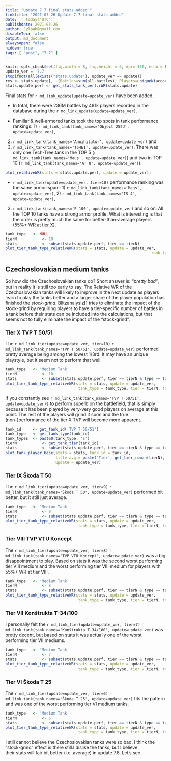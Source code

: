 ```yaml
---
title: "Update 7.7 final stats added "
linktitle: "2021-03-26 Update 7.7 final stats added"
date: `r today("UTC")`
publishdate: 2021-03-26
author: Jylpah@gmail.com
disableToc: false
output: md_document
alwaysopen: false
hidden: true
tags: [ "post", "7.7" ]
---
```


```r
knitr::opts_chunk$set(fig.width = 8, fig.height = 6, dpi= 150, echo = FALSE, dev = 'svglite', fig.ext = 'svgz');
update_ver = '7.7'
stopifnot(all(exists("stats.update"), update_ver == update))
res <- stats.update[, .(Battles=sum(all.battles), Players=uniqueN(account_id))]
stats.update.perf <- get_stats_tank_perf.rWR(stats.update)
```

Final stats for `r md_link_update(update=update_ver)` have been added. 

* In total, there were 236M battles by 481k players recorded in the database 
during the `r md_link_update(update=update_ver)`.

* Familiar & well-armored tanks took the top spots in tank performance 
rankings: 1) `r md_link_tank(tank_names='Object 252U', update=update_ver)`, 
2) `r md_link_tank(tank_names='Annihilator', update=update_ver)` and 
3) `r md_link_tank(tank_names='T54E1', update=update_ver)`. There was only 
one Tech-Tree tank in the TOP 5 (`r md_link_tank(tank_names='Maus', update=update_ver)`) 
and two in TOP 10 (`r md_link_tank(tank_names='AT 8', update=update_ver)`).

```r
plot_relativeWR(stats = stats.update.perf, update = update_ver);
```

* `r md_link_tier(update=update_ver, tier=10)` performance ranking was 
the same armor-spam: 1) `r md_link_tank(tank_names='Maus', update=update_ver)`, 2)
`r md_link_tank(tank_names='IS-4', update=update_ver)`, 
3) `r md_link_tank(tank_names='E 100', update=update_ver)` 
and so on. All the TOP 10 tanks have a strong armor profile. What is interesting 
is that the order is pretty much the same for better-than-average players (55%+ WR at tier X). 

```r
tank_type  	<- NULL
tierN 			<- 10
stats 			<- subset(stats.update.perf, tier == tierN)
plot_tier_tank_type_relativeWR(stats = stats, update = update_ver, 
																tank_type = tank_type, tier = tierN)
```

## Czechoslovakian medium tanks

So how did the Czechoslovakian tanks do? Short answer is: *"pretty bad"*, but in 
reality it is still too early to say. The Relative WR of the Czechoslovakian tanks 
will likely to improve in the next update as players learn to play the tanks better 
and a larger share of the player population has finished the *stock-grind*. 
Blitzanalysiz[] tries to eliminate the impact of the stock-grind by requiring 
players to have a tier-specific number of battles in a tank before their stats 
can be included into the calculations, but that seems not to fully eliminate 
the impact of the "stock-grind".

### Tier X TVP T 50/51

The `r md_link_tier(update=update_ver, tier=10)` 
`r md_link_tank(tank_names='TVP T 50/51', update=update_ver)` performed 
pretty average being among the lowest 1/3rd. It may have an unique playstyle, 
but it seem not to perform that well. 

```r
tank_type  	<- 'Medium Tank'
tierN 			<- 10
stats 			<- subset(stats.update.perf, tier == tierN & type == tank_type)
plot_tier_tank_type_relativeWR(stats = stats, update = update_ver, 
                                tank_type = tank_type, tier = tierN, topN=NULL)
```

If you constantly see `r md_link_tank(tank_names='TVP T 50/51', update=update_ver)`s 
to perform superb on the battlefield, that is simply because it has been played 
by very-very good players on average at this point. The rest of the players will 
grind it soon and the true (non-)performance of the tier X TVP will become more 
apparent. 

```r
tank_id     <- get_tank_id('TVP T 50/51')
tank_type  	<- get_tank_type(tank_id)
tank_types  <- paste0(tank_type, 's')
tierN 			<- get_tank_tier(tank_id)
stats 			<- subset(stats.update.perf, tier == tierN & type == tank_type)
plot_tank_player_base(stats = stats, tank_id = tank_id, 
                      title.avg = paste('Tier', get_tier_roman(tierN), tank_types), 
                      update = update_ver)
```

### Tier IX Škoda T 50

The `r md_link_tier(update=update_ver, tier=9)` 
`r md_link_tank(tank_names='Škoda T 50', update=update_ver)` 
performed bit better, but it still just average. 

```r
tank_type  	<- 'Medium Tank'
tierN 			<- 9
stats 			<- subset(stats.update.perf, tier == tierN & type == tank_type)
plot_tier_tank_type_relativeWR(stats = stats, update = update_ver, 
                                tank_type = tank_type, tier = tierN, topN=NULL)
```

### Tier VIII TVP VTU Koncept

The `r md_link_tier(update=update_ver, tier=8)` 
`r md_link_tank(tank_names='TVP VTU Koncept', update=update_ver)` 
was a big disappointment to play. Based on stats it was the second worst 
performing tier VIII medium and the worst performing tier VIII medium 
for players with 55%+ WR at tier VIII.

```r
tank_type  	<- 'Medium Tank'
tierN 			<- 8
stats 			<- subset(stats.update.perf, tier == tierN & type == tank_type)
plot_tier_tank_type_relativeWR(stats = stats, update = update_ver, 
                                tank_type = tank_type, tier = tierN, topN=NULL)
```


### Tier VII Konštrukta T-34/100

I personally felt the `r md_link_tier(update=update_ver, tier=7)` 
`r md_link_tank(tank_names='Konštrukta T-34/100', update=update_ver)` 
was pretty decent, but based on stats it was actually one of the worst 
performing tier VII mediums.  

```r
tank_type  	<- 'Medium Tank'
tierN 			<- 7
stats 			<- subset(stats.update.perf, tier == tierN & type == tank_type)
plot_tier_tank_type_relativeWR(stats = stats, update = update_ver, 
                                tank_type = tank_type, tier = tierN, topN=NULL)
```


### Tier VI Škoda T 25

The `r md_link_tier(update=update_ver, tier=6)` 
`r md_link_tank(tank_names='Škoda T 25', update=update_ver)` 
fits the pattern and was one of the worst performing tier VI medium tanks. 

```r
tank_type  	<- 'Medium Tank'
tierN 			<- 6
stats 			<- subset(stats.update.perf, tier == tierN & type == tank_type)
plot_tier_tank_type_relativeWR(stats = stats, update = update_ver, 
                                tank_type = tank_type, tier = tierN, topN=NULL)
```

I still cannot believe the Czechoslovakian tanks were so bad. I think the 
"stock-grind" effect is there still.I dislike the tanks, but I  believe  
their stats will fair bit better (i.e. average) in update 7.8. Let's see. 


